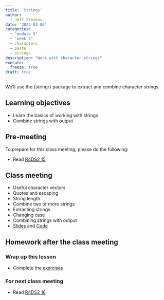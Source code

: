 ```yaml
---
title: 'Strings'
author:
  - Jeff Stevens
date: '2023-03-08'
categories: 
  - "module 5"
  - "week 7"
  - characters
  - paste
  - strings
description: "Work with character strings"
execute:
  freeze: true
draft: true
---
```


We'll use the {stringr} package to extract and combine character strings.

## Learning objectives

* Learn the basics of working with strings
* Combine strings with output


## Pre-meeting

To prepare for this class meeting, please do the following:

* Read [R4DS2 15](https://r4ds.hadley.nz/strings.html){target='_blank'}

## Class meeting

* Useful character vectors
* Quotes and escaping
* String length
* Combine two or more strings
* Extracting strings
* Changing case
* Combining strings with output
* [Slides](../../slides/20_strings.qmd){target="_blank"} and [Code](../../code/20_strings.html){target="_blank"}

## Homework after the class meeting
### Wrap up this lesson

* Complete the [exercises](https://its-ianr-shiny.unl.edu/users/jstevens5/dpavir2025/20_strings/){target='_blank'}

### For next class meeting

* Read [R4DS2 16](https://r4ds.hadley.nz/regexps.html){target='_blank'}
